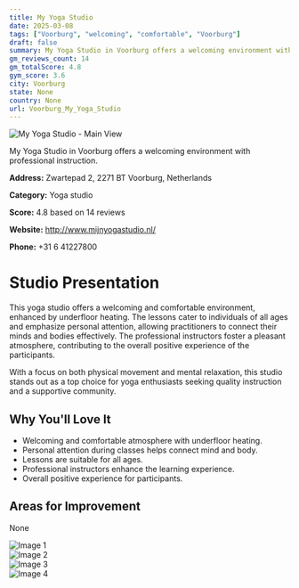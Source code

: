 ```yaml
---
title: My Yoga Studio
date: 2025-03-08
tags: ["Voorburg", "welcoming", "comfortable", "Voorburg"]  
draft: false
summary: My Yoga Studio in Voorburg offers a welcoming environment with professional instruction.
gm_reviews_count: 14
gm_totalScore: 4.8
gym_score: 3.6
city: Voorburg
state: None
country: None
url: Voorburg_My_Yoga_Studio
---
```


<div className="aspect-[16/9] relative my-8">
  <img 
    src="https://lh5.googleusercontent.com/p/AF1QipO705NSYTePzTtefIceQOyBoEp9etUhFUxkNjnb=w1920-h1080-k-no"
    alt="My Yoga Studio - Main View"
    className="object-cover absolute inset-0 w-full h-full rounded-lg"
  />
</div>

My Yoga Studio in Voorburg offers a welcoming environment with professional instruction.

**Address:** Zwartepad 2, 2271 BT Voorburg, Netherlands

**Category:** Yoga studio

**Score:** 4.8 based on 14 reviews

**Website:** http://www.mijnyogastudio.nl/

**Phone:** +31 6 41227800

# Studio Presentation

This yoga studio offers a welcoming and comfortable environment, enhanced by underfloor heating. The lessons cater to individuals of all ages and emphasize personal attention, allowing practitioners to connect their minds and bodies effectively. The professional instructors foster a pleasant atmosphere, contributing to the overall positive experience of the participants.

With a focus on both physical movement and mental relaxation, this studio stands out as a top choice for yoga enthusiasts seeking quality instruction and a supportive community.

## Why You'll Love It

- Welcoming and comfortable atmosphere with underfloor heating.
- Personal attention during classes helps connect mind and body.
- Lessons are suitable for all ages.
- Professional instructors enhance the learning experience.
- Overall positive experience for participants.

## Areas for Improvement

None

<div className="grid grid-cols-1 xl:grid-cols-2 gap-4 my-8">
<div className="aspect-[4/3] relative"><img src="https://lh5.googleusercontent.com/p/AF1QipPTCLbCSMv-Dtw2HiLkGf68MCjv0bamY6-oSMVf=w1920-h1080-k-no" alt="Image 1" className="object-cover absolute inset-0 w-full h-full rounded-lg" /></div>
<div className="aspect-[4/3] relative"><img src="https://lh5.googleusercontent.com/p/AF1QipOySRkEKCjLGrvC11Agvl5PXZKwxir_t29CpGjB=w1920-h1080-k-no" alt="Image 2" className="object-cover absolute inset-0 w-full h-full rounded-lg" /></div>
<div className="aspect-[4/3] relative"><img src="https://lh5.googleusercontent.com/p/AF1QipOXQtR4f7MCgeSjHl13qh5dqmAWn1mrnbgCYp9b=w1920-h1080-k-no" alt="Image 3" className="object-cover absolute inset-0 w-full h-full rounded-lg" /></div>
<div className="aspect-[4/3] relative"><img src="https://lh5.googleusercontent.com/p/AF1QipO96hM2XnLkAH9AkVculuLd_crypz6QQtvOeTem=w1920-h1080-k-no" alt="Image 4" className="object-cover absolute inset-0 w-full h-full rounded-lg" /></div>
</div>